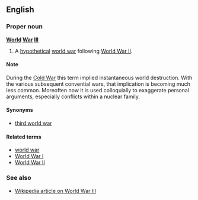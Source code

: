 ==English==
===Proper noun===
'''[[World]] [[War]] [[III]]'''

#A [[hypothetical]] [[world war]] following [[World War II]].

====Note====
During the [[w:cold war|Cold War]] this term implied instantaneous world destruction.  With the various subsequent convential wars, that implication is becoming much less common.  Moreoften now it is used colloquially to exaggerate personal arguments, especially conflicts within a nuclear family.

====Synonyms====
*[[third world war]]

====Related terms====
*[[world war]]
*[[World War I]]
*[[World War II]]

===See also===
*[[w:World_War_III|Wikipedia article on World War III]]